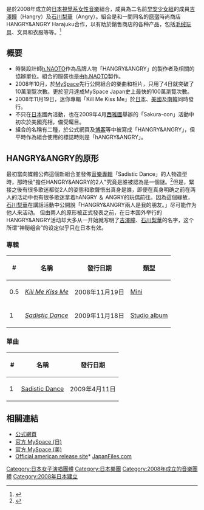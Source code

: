 {{Infobox musical artist  <!-- See Wikipedia:WikiProject Musicians -->
| Name                = Hangry & Angry
| Img                 = Hangry & Angry 20091031 Chibi Japan Expo 010.jpg
| Img_capt            = ''Chibi Japan Expo 2009, [[巴黎|巴黎]]''
| Img_size            = <!-- Only for images narrower than 50 pixels -->
| Landscape           = yes
| Background          = group_or_band
| Alias               =
| Origin              = [[日本|日本]]
| Genre               = [[J-pop|J-pop]], [[J-rock|J-rock]]
| Years_active        = 2008 – 2012年
| Label               = [[GOTHUALL|GOTHUALL]]
| Associated_acts     =
| URL                 = http://www.s-inc.com/hangry-angry HANGRY&ANGRY
| Current_members     = [[吉澤瞳|吉澤瞳]]<br />[[石川梨華|石川梨華]]
| Past_members        =
}}

{{nihongo|'''Hangry & Angry'''|ハングリーとアングリー}}是於2008年成立的[[日本|日本]][[視覺系|視覺系]][[女性|女性]][[音樂|音樂]]組合，成員為二名前[[早安少女組|早安少女組]]的成員[[吉澤瞳|吉澤瞳]]（Hangry）及[[石川梨華|石川梨華]]（Angry）。組合是和一間同名的[[原宿|原宿]]時尚商店HANGRY&ANGRY Harajuku合作，以有助於銷售商店的各种产品，包括[[毛绒玩具|毛绒玩具]]、文具和衣服等等。<ref>{{cite web|url= http://www.hello-online.org/index.php?CODE=article&act=helloonline&topic=553|title= Yoshizawa Hitomi + Ishikawa Rika =  Hangry & Angry|accessdate= 2009-10-27|archive-date= 2018-10-02|archive-url= https://web.archive.org/web/20181002020118/http://www.hello-online.org/index.php?act=helloonline&CODE=article&topic=553|dead-url= no}}</ref>

== 概要 ==
* 時裝設計師[[h.NAOTO|h.NAOTO]]作為品牌人物「HANGRY&ANGRY」的製作者及相關的協辦單位。組合的服裝也是由[[h.NAOTO|h.NAOTO]]製作。
* 2008年10月，於[[MySpace|MySpace]]先行公開組合的樂曲和相片，只用了4日就突破了10萬瀏覽次數。更於翌月達成MySpace Japan史上最快的100萬瀏覽次數。
* 2008年11月19日，迷你專輯「Kill Me Kiss Me」於[[日本|日本]]、[[美國|美國]]及[[南韓|南韓]]同時發行。
* 不只在[[日本|日本]]國內活動，也在2009年4月[[西雅圖|西雅圖]]舉辦的「Sakura-con」活動中初次於美國亮相，備受矚目。
* 組合的名稱有二種，於公式網頁及[[博客|博客]]等中被寫成「HANGRY&ANGRY」，但平時作為組合使用的標誌時則是「hANGRY&ANGRY」。

== HANGRY&ANGRY的原形 ==
最初當向媒體公佈這個新組合並發佈[[音樂專輯|音樂專輯]]「Sadistic Dance」的人物造型時，那時侯"擔任HANGRY&ANGRY的2人"究竟是誰被認為是一個謎。<ref>{{Cite web |url=http://www.barks.jp/news/?id=1000053555 |title=驚天動地、HANGRY & ANGRYの正体は吉澤ひとみと石川梨華だった / BARKS ニュース |accessdate=2009-10-27 |archive-date=2019-05-06 |archive-url=https://web.archive.org/web/20190506145820/https://www.barks.jp/news/?id=1000053555 |dead-url=no }}</ref>但是，緊接之後有很多歌迷都從2人的姿態和歌聲悟出真身是誰，即便在真身明确之前在两人的活动中也有很多歌迷拿着hANGRY ＆ ANGRY的玩偶前往。因為這個緣故，[[石川梨華|石川梨華]]在講話活動中公開說「HANGRY&ANGRY兩人是我的朋友。」尽可能作为他人来活动。
但由兩人的原形被正式發表之前，在日本国外举行的HANGRY&ANGRY活动却大多从一开始就写明了[[吉澤瞳|吉澤瞳]]、[[石川梨華|石川梨華]]的名字，这个所谓“神秘组合”的设定似乎只在日本有效。

=== 專輯 ===
{| class="wikitable" cellpadding="2" style="text-align:center"
! # !! 名稱 !! 發行日期 !! 類型
|-
| 0.5 || ''[[Kill_Me_Kiss_Me_(album)|Kill Me Kiss Me]]''|| 2008年11月19日 || [[Mini_album|Mini]]
|-
| 1 || ''[[Sadistic_Dance_(album)|Sadistic Dance]]'' || 2009年11月18日 || [[Studio_album|Studio album]]
|}

=== 單曲 ===
{| class="wikitable" style="text-align:center" cellpadding="2"
!width=15| # !! 名稱 !! 發行日期
|-
| 1 || [[Sadistic_Dance|Sadistic Dance]] || 2009年4月11日
|}

== 相關連結 ==
{{Commonscat|Hangry & Angry}}
* [https://web.archive.org/web/20100108012819/http://www.s-inc.com/hangry-angry/ 公式網頁]
* [http://www.myspace.com/hangryandangry 官方 MySpace (日)] {{Wayback|url=http://www.myspace.com/hangryandangry |date=20191004010751 }}
* [http://www.myspace.com/hangryandangryusa 官方 MySpace (美)] {{Wayback|url=http://www.myspace.com/hangryandangryusa |date=20180522064914 }}
* [https://web.archive.org/web/20090901061638/http://www.japanfiles.com/hangryangry/ Official american release site]* [http://www.japanfiles.com/ JapanFiles.com]{{Wayback|url=http://www.japanfiles.com/hangryangry/ |date=20090901061638 }}

<references />

[[Category:日本女子演唱團體|Category:日本女子演唱團體]]
[[Category:日本樂團|Category:日本樂團]]
[[Category:2008年成立的音樂團體|Category:2008年成立的音樂團體]]
[[Category:2008年日本建立|Category:2008年日本建立]]